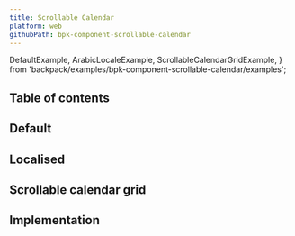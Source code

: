 ```yaml
---
title: Scrollable Calendar
platform: web
githubPath: bpk-component-scrollable-calendar
---
```



  DefaultExample,
  ArabicLocaleExample,
  ScrollableCalendarGridExample,
} from 'backpack/examples/bpk-component-scrollable-calendar/examples';

## Table of contents

## Default

<PresentationBlock>
  <DefaultExample />
</PresentationBlock>

## Localised

<PresentationBlock>
  <ArabicLocaleExample />
</PresentationBlock>

## Scrollable calendar grid

<PresentationBlock>
  <ScrollableCalendarGridExample />
</PresentationBlock>


## Implementation

<Readme />


